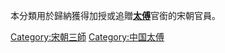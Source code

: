 本分類用於歸納獲得加授或追贈'''[[太傅|太傅]]'''官銜的宋朝官員。

[[Category:宋朝三師|Category:宋朝三師]]
[[Category:中国太傅‎|Category:中国太傅‎]]